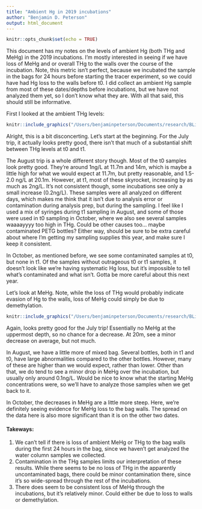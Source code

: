 ```yaml
---
title: "Ambient Hg in 2019 incubations"
author: "Benjamin D. Peterson"
output: html_document
---
```


```r
knitr::opts_chunk$set(echo = TRUE)
```


This document has my notes on the levels of ambient Hg (both THg and MeHg) in the 2019 incubations.
I'm mostly interested in seeing if we have loss of MeHg and or overall THg to the walls over the course of the incubation.
Note, this metric isn't perfect, because we incubated the sample in the bags for 24 hours before starting the tracer experiment, so we could have had Hg loss to the walls before t0.
I did collect an ambient Hg sample from most of these dates/depths before incubations, but we have not analyzed them yet, so I don't know what they are.
With all that said, this should still be informative.

First I looked at the ambient THg levels:

```r

knitr::include_graphics("/Users/benjaminpeterson/Documents/research/BLiMMP/results/incubations/ambient_Hg/ambient_THg_incubations.png")

```

Alright, this is a bit disconcerting.
Let's start at the beginning.
For the July trip, it actually looks pretty good, there isn't that much of a substantial shift between THg levels at t0 and t1.

The August trip is a whole different story though.
Most of the t0 samples look pretty good.
They're around 1ng/L at 11.7m and 14m, which is maybe a little high for what we would expect at 11.7m, but pretty reasonable, and 1.5-2.0 ng/L at 20.1m.
However, at t1, most of these skyrocket, increasing by as much as 2ng/L. It's not consistent though, some incubations see only a small increase (0.2ng/L).
These samples were all analyzed on different days, which makes me think that it isn't due to analysis error or contamination during analysis prep, but during the sampling.
I feel like I used a mix of syringes during t1 sampling in August, and some of those were used in t0 sampling in October, where we also see several samples waaaayyyy too high in THg.
Could be other causes too... maybe contaminated PETG bottles?
Either way, should be sure to be extra careful about where I'm getting my sampling supplies this year, and make sure I keep it consistent.

In October, as mentioned before, we see some contaminated samples at t0, but none in t1.
Of the samples without outrageous t0 or t1 samples, it doesn't look like we're having systematic Hg loss, but it's impossible to tell what's contaminated and what isn't.
Gotta be more careful about this next year.

Let's look at MeHg.
Note, while the loss of THg would probably indicate evasion of Hg to the walls, loss of MeHg could simply be due to demethylation.

```r

knitr::include_graphics("/Users/benjaminpeterson/Documents/research/BLiMMP/results/incubations/ambient_Hg/ambient_MeHg_incubations.png")

```

Again, looks pretty good for the July trip!
Essentially no MeHg at the uppermost depth, so no chance for a decrease.
At 20m, see a minor decrease on average, but not much.

In August, we have a little more of mixed bag.
Several bottles, both in t1 and t0, have large abnormalities compared to the other bottles.
However, many of these are higher than we would expect, rather than lower.
Other than that, we do tend to see a minor drop in MeHg over the incubation, but usually only around 0.1ng/L.
Would be nice to know what the starting MeHg concentrations were, so we'll have to analyze those samples when we get back to it.

In October, the decreases in MeHg are a little more steep.
Here, we're definitely seeing evidence for MeHg loss to the bag walls.
The spread on the data here is also more significant than it is on the other two dates.

#### Takeways:

1. We can't tell if there is loss of ambient MeHg or THg to the bag walls during the first 24 hours in the bag, since we haven't get analyzed the water column samples we collected.
2. Contamination in the THg samples limits our interpretation of these results. While there seems to be no loss of THg in the apparently uncontaminated bags, there could be minor contamination there, since it's so wide-spread through the rest of the incubations.
3. There does seem to be consistent loss of MeHg through the incubations, but it's relatively minor. Could either be due to loss to walls or demethylation.
